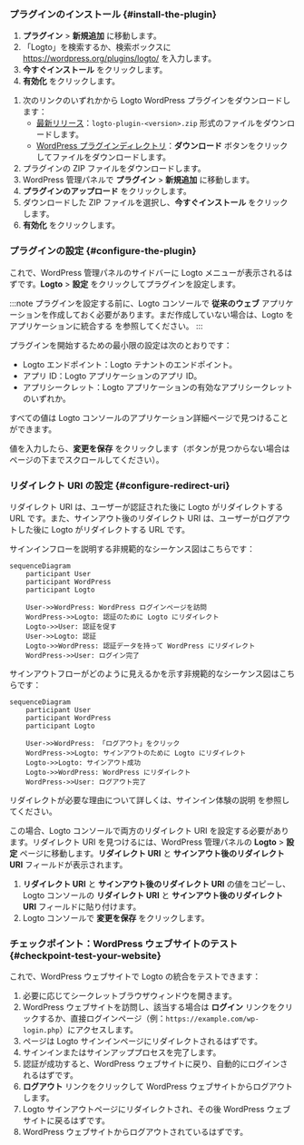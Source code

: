 
### プラグインのインストール \{#install-the-plugin}

<Tabs>

<TabItem value="admin-panel" label="WordPress 管理パネルから">

1. **プラグイン** > **新規追加** に移動します。
2. 「Logto」を検索するか、検索ボックスに https://wordpress.org/plugins/logto/ を入力します。
3. **今すぐインストール** をクリックします。
4. **有効化** をクリックします。

</TabItem>

<TabItem value="upload" label="アップロードから">

1. 次のリンクのいずれかから Logto WordPress プラグインをダウンロードします：
   - [最新リリース](https://github.com/logto-io/wordpress/releases)：`logto-plugin-<version>.zip` 形式のファイルをダウンロードします。
   - [WordPress プラグインディレクトリ](https://wordpress.org/plugins/logto/)：**ダウンロード** ボタンをクリックしてファイルをダウンロードします。
2. プラグインの ZIP ファイルをダウンロードします。
3. WordPress 管理パネルで **プラグイン** > **新規追加** に移動します。
4. **プラグインのアップロード** をクリックします。
5. ダウンロードした ZIP ファイルを選択し、**今すぐインストール** をクリックします。
6. **有効化** をクリックします。

</TabItem>

</Tabs>

### プラグインの設定 \{#configure-the-plugin}

これで、WordPress 管理パネルのサイドバーに Logto メニューが表示されるはずです。**Logto** > **設定** をクリックしてプラグインを設定します。

:::note
プラグインを設定する前に、Logto コンソールで **従来のウェブ** アプリケーションを作成しておく必要があります。まだ作成していない場合は、<MainSiteUrl href="/integrate-logto/integrate-logto-into-your-application">Logto をアプリケーションに統合する</MainSiteUrl> を参照してください。
:::

プラグインを開始するための最小限の設定は次のとおりです：

- Logto エンドポイント：Logto テナントのエンドポイント。
- アプリ ID：Logto アプリケーションのアプリ ID。
- アプリシークレット：Logto アプリケーションの有効なアプリシークレットのいずれか。

すべての値は Logto コンソールのアプリケーション詳細ページで見つけることができます。

値を入力したら、**変更を保存** をクリックします（ボタンが見つからない場合はページの下までスクロールしてください）。

### リダイレクト URI の設定 \{#configure-redirect-uri}

リダイレクト URI は、ユーザーが認証された後に Logto がリダイレクトする URL です。また、サインアウト後のリダイレクト URI は、ユーザーがログアウトした後に Logto がリダイレクトする URL です。

サインインフローを説明する非規範的なシーケンス図はこちらです：

```mermaid
sequenceDiagram
    participant User
    participant WordPress
    participant Logto

    User->>WordPress: WordPress ログインページを訪問
    WordPress->>Logto: 認証のために Logto にリダイレクト
    Logto->>User: 認証を促す
    User->>Logto: 認証
    Logto->>WordPress: 認証データを持って WordPress にリダイレクト
    WordPress->>User: ログイン完了
```

サインアウトフローがどのように見えるかを示す非規範的なシーケンス図はこちらです：

```mermaid
sequenceDiagram
    participant User
    participant WordPress
    participant Logto

    User->>WordPress: 「ログアウト」をクリック
    WordPress->>Logto: サインアウトのために Logto にリダイレクト
    Logto->>Logto: サインアウト成功
    Logto->>WordPress: WordPress にリダイレクト
    WordPress->>User: ログアウト完了
```

リダイレクトが必要な理由について詳しくは、<MainSiteUrl href="/concepts/sign-in-experience">サインイン体験の説明</MainSiteUrl> を参照してください。

この場合、Logto コンソールで両方のリダイレクト URI を設定する必要があります。リダイレクト URI を見つけるには、WordPress 管理パネルの **Logto** > **設定** ページに移動します。**リダイレクト URI** と **サインアウト後のリダイレクト URI** フィールドが表示されます。

1. **リダイレクト URI** と **サインアウト後のリダイレクト URI** の値をコピーし、Logto コンソールの **リダイレクト URI** と **サインアウト後のリダイレクト URI** フィールドに貼り付けます。
2. Logto コンソールで **変更を保存** をクリックします。

### チェックポイント：WordPress ウェブサイトのテスト \{#checkpoint-test-your-website}

これで、WordPress ウェブサイトで Logto の統合をテストできます：

1. 必要に応じてシークレットブラウザウィンドウを開きます。
2. WordPress ウェブサイトを訪問し、該当する場合は **ログイン** リンクをクリックするか、直接ログインページ（例：`https://example.com/wp-login.php`）にアクセスします。
3. ページは Logto サインインページにリダイレクトされるはずです。
4. サインインまたはサインアッププロセスを完了します。
5. 認証が成功すると、WordPress ウェブサイトに戻り、自動的にログインされるはずです。
6. **ログアウト** リンクをクリックして WordPress ウェブサイトからログアウトします。
7. Logto サインアウトページにリダイレクトされ、その後 WordPress ウェブサイトに戻るはずです。
8. WordPress ウェブサイトからログアウトされているはずです。
